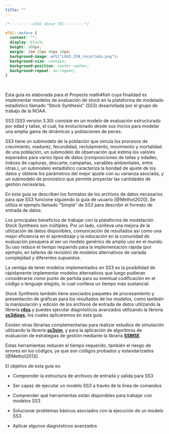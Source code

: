 ```yaml
---
title: ""
---
```



```css

/*----------LOGO above TOC---------*/

#TOC::before {
  content: "";
  display: block;
  height: 100px;
  margin: 2em 20px 40px 20px;
  background-image: url("LOGO_2SN_recortado.png");
  background-size: contain;
  background-position: center center;
  background-repeat: no-repeat;
}

```


&nbsp;&nbsp;

Esta guía es elaborada para el Proyecto math4fish cuya finalidad es implementar modelos de evaluación de stock en la plataforma de modelado estadístico llamado "Stock Synthesis" (SS3) desarrollada por el grupo de trabajo de la NOAA.

SS3 (SS3 versión 3.30) consiste en un modelo de evaluación estructurado por edad y tallas, el cual, ha evolucionado desde sus inicios para modelar una amplia gama de dinámicas y poblaciones de peces.

SS3 tiene un submodelo de la población que simula los procesos de crecimiento, madurez, fecundidad, reclutamiento, movimiento y mortalidad de una población, un submodelo de observación que estima los valores esperados para varios tipos de datos (composiciones de tallas y edades, índices de capturas, descarte, campañas, variables ambientales, entre otras.), un submodelo estadístico caracteriza la bondad de ajuste de los datos y obtiene los parámetros del mejor ajuste con su varianza asociada, y un submodelo de pronóstico que permite proyectar las cantidades de gestión necesarias. 

En esta guía se describen los formatos de los archivos de datos necesarios para que SS3 funcione siguiendo la guía de usuario [@Methot2020].  Se utiliza el ejemplo llamado "Simple" de SS3 para describir el formato de entrada de datos.

Los principales beneficios de trabajar con la plataforma de modelación Stock Synthesis son múltiples. Por un lado, conlleva una mejora de la utilización de datos disponibles, comunicación de resultados así como una mejor eficiencia en el aprendizaje y la educación en la comunidad de evaluación pesquera al ser un modelo genérico de amplio uso en el mundo. Su uso reduce el tiempo requerido para la implementación rápida (por ejemplo, en talleres de revisión) de modelos alternativos de variada complejidad y diferentes supuestos. 

La ventaja de tener modelos implementados en SS3 es la posibilidad de rápidamente implementar modelos alternativos que luego pudieran considerarse como punto de partida para su eventual codificación en el código o lenguaje elegido, lo cual conlleva un tiempo más sustancial.

Stock Synthesis también tiene asociados paquetes de procesamiento y presentación de gráficas para los resultados de los modelos, como también la manipulación y edición de los archivos de entrada de datos utilizando la librería [**r4ss**](https://github.com/r4ss/r4ss) y puedes ejecutar diagnósticos avanzados utilizando la  librería  [**ss3diags**](https://github.com/jabbamodel/ss3diags), los cuales aplicaremos en esta guía.

Existen otras librarías complementarias para realizar estudios de simulación utilizando la librería [**ss3sim**](https://github.com/ss3sim/ss3sim), y para la aplicación de algoritmos de evaluación de estrategias de gestión mediante la libraría [**SSMSE**](https://github.com/nmfs-fish-tools/SSMSE).  

Estas herramientas reducen el tiempo requerido,  también el riesgo de errores en los códigos, ya que son códigos probados y estandarizados [@Methot2013]. 


El objetivo de esta guía es:

- Comprender la estructura de archivos de entrada y salida para SS3

- Ser capaz de ejecutar un modelo SS3 a través de la línea de comandos

- Comprender qué herramientas están disponibles para trabajar con modelos SS3

- Solucionar problemas básicos asociados con la ejecución de un modelo SS3

- Aplicar algunos diagnósticos avanzados 



